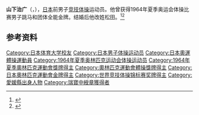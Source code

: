 {{NoteTA|G1=Sports}}
'''山下治广'''（{{jpn|j=山下 治広|hg=やました はるひろ|rm=Yamashita Haruhiro}}，{{bd|1938年|11月11日||}}），[[日本|日本]]前男子[[竞技体操|竞技体操]]运动员。他曾获得1964年夏季奥运会体操比赛男子跳马和团体全能金牌。结婚后他改姓松田。<ref>{{Cite web|title=Haruhiro YAMASHITA|url=https://www.olympic.org/haruhiro-yamashita|accessdate=2021-03-27|work=International Olympic Committee|archive-date=2017-03-26|archive-url=https://web.archive.org/web/20170326174939/https://www.olympic.org/haruhiro-yamashita|dead-url=no}}</ref><ref name="Yamashita">{{Cite web|script-title=ja:金獲った「ヤマシタ」固執せず…快挙の直後「マツダ」に挑戦|date=2018-10-24|url=https://www.sponichi.co.jp/sports/news/2018/10/24/kiji/20181023s00048000320000c.html|newspaper=Sponichi ANNEX|access-date=2018-10-24|archive-date=2019-10-29|archive-url=https://web.archive.org/web/20191029122101/https://www.sponichi.co.jp/sports/news/2018/10/24/kiji/20181023s00048000320000c.html|dead-url=no}}</ref>

== 参考资料 ==
{{reflist}}

{{奥林匹克运动会体操比赛男子跳马冠军}}
{{奥林匹克运动会体操比赛男子团体全能冠军|1964}}

{{Authority control}}
{{DEFAULTSORT:Yamashita, Haruhiro}}
[[Category:日本体育大学校友|Category:日本体育大学校友]]
[[Category:日本男子体操运动员|Category:日本男子体操运动员]]
[[Category:日本奧運體操運動員|Category:日本奧運體操運動員]]
[[Category:1964年夏季奥林匹克运动会体操运动员|Category:1964年夏季奥林匹克运动会体操运动员]]
[[Category:1964年夏季奧林匹克運動會獎牌得主|Category:1964年夏季奧林匹克運動會獎牌得主]]
[[Category:奧林匹克運動會體操獎牌得主|Category:奧林匹克運動會體操獎牌得主]]
[[Category:日本奧林匹克運動會金牌得主|Category:日本奧林匹克運動會金牌得主]]
[[Category:世界竞技体操锦标赛奖牌得主|Category:世界竞技体操锦标赛奖牌得主]]
[[Category:愛媛縣出身人物|Category:愛媛縣出身人物]]
[[Category:瑞寶中綬章獲得者|Category:瑞寶中綬章獲得者]]